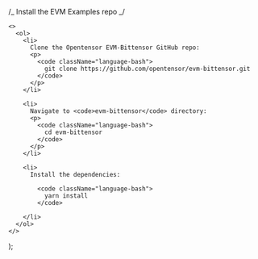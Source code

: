 /_
Install the EVM Examples repo
_/

    <>
      <ol>
        <li>
          Clone the Opentensor EVM-Bittensor GitHub repo:          
          <p>
            <code className="language-bash">              
              git clone https://github.com/opentensor/evm-bittensor.git
            </code>
          </p>
        </li>

        <li>
          Navigate to <code>evm-bittensor</code> directory:
          <p>
            <code className="language-bash">
              cd evm-bittensor
            </code>
          </p>
        </li>

        <li>
          Install the dependencies:

            <code className="language-bash">
              yarn install
            </code>

        </li>
      </ol>
    </>

);
